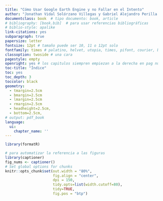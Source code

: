 ```yaml
---
title: "Cómo Usar Google Earth Engine y no Fallar en el Intento"
author: "Jonathan Vidal Solórzano Villegas y Gabriel Alejandro Perilla Suárez"
documentclass: book  # tipo documento: book, article
# bibliography: [book.bib]  # para usar referencias bibliográficas
# biblio-style: apalike
link-citations: yes
subparagraph: true
papersize: letter
fontsize: 12pt # tamaño puede ser 10, 11 o 12pt solo
fontfamily: times # palatino, helvet, utopia, times, pifont, courier, bookman, newcent y avant
classoption: twoside # una cara
pagestyle: empty
openright: yes # los capitulos siempren empiezan a la derecha en pag nueva
toc-title: "Índice"
toc: yes
toc_depth: 3
toccolor: black
geometry: 
  - tmargin=2.5cm
  - bmargin=2.5cm
  - lmargin=2.5cm
  - rmargin=2.5cm
  - headheight=2.5cm,
  - bottom=2.5cm,
# output: pdf_book
language:
  ui:
    chapter_name: ''
---
```


```r
library(formatR)

# para automatizar la referencia a las figuras
library(captioner)
fig_nums <- captioner()
# Set global options for chunks
knitr::opts_chunk$set(out.width = "80%",
                      fig.align = "center", 
                      dpi = 150,
                      tidy.opts=list(width.cutoff=80),
                      tidy=TRUE,
                      fig.pos = "btp")
```

```{=latex}
\setlength{\aweboxleftmargin}{0.1\linewidth}
\setlength{\aweboxcontentwidth}{0.85\linewidth}
\setlength{\aweboxvskip}{1mm}
\setlength{\aweboxrulewidth}{5pt}
```
